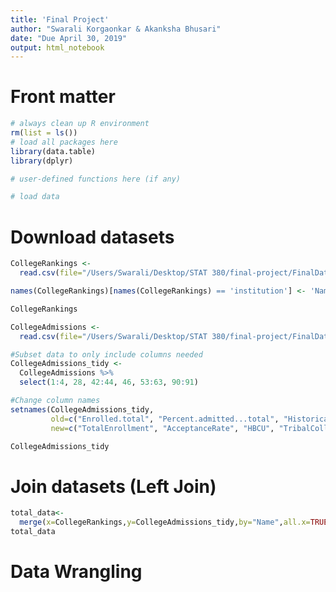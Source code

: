 ```yaml
---
title: 'Final Project'
author: "Swarali Korgaonkar & Akanksha Bhusari"
date: "Due April 30, 2019"
output: html_notebook
---
```


# Front matter

```r
# always clean up R environment
rm(list = ls())
# load all packages here
library(data.table)
library(dplyr)

# user-defined functions here (if any)

# load data
```

# Download datasets

```r
CollegeRankings <-
  read.csv(file="/Users/Swarali/Desktop/STAT 380/final-project/FinalData/world-university-rankings/cwurData.csv", header=TRUE, sep=",")

names(CollegeRankings)[names(CollegeRankings) == 'institution'] <- 'Name'

CollegeRankings

CollegeAdmissions <- 
  read.csv(file="/Users/Swarali/Desktop/STAT 380/final-project/FinalData/Data-Table1.csv", header=TRUE, sep=",")

#Subset data to only include columns needed
CollegeAdmissions_tidy <- 
  CollegeAdmissions %>%
  select(1:4, 28, 42:44, 46, 53:63, 90:91)

#Change column names
setnames(CollegeAdmissions_tidy, 
         old=c("Enrolled.total", "Percent.admitted...total", "Historically.Black.College.or.University", "Tribal.college", "Degree.of.urbanization..Urban.centric.locale.", "Total..enrollment", "Percent.of.total.enrollment.that.are.American.Indian.or.Alaska.Native", "Percent.of.total.enrollment.that.are.Asian", "Percent.of.total.enrollment.that.are.Black.or.African.American", "Percent.of.total.enrollment.that.are.Hispanic.Latino", "Percent.of.total.enrollment.that.are.Native.Hawaiian.or.Other.Pacific.Islander", "Percent.of.total.enrollment.that.are.White", "Percent.of.total.enrollment.that.are.two.or.more.races", "Percent.of.total.enrollment.that.are.Race.ethnicity.unknown", "Percent.of.total.enrollment.that.are.Nonresident.Alien", "Percent.of.total.enrollment.that.are.Asian.Native.Hawaiian.Pacific.Islander", "Percent.of.total.enrollment.that.are.women", "Number.of.first.time.undergraduates...foreign.countries", "Percent.of.first.time.undergraduates...foreign.countries"), 
         new=c("TotalEnrollment", "AcceptanceRate", "HBCU", "TribalCollege", "AreaType.UCL", "Enrollment", "AmericanIndian/Alaska.Pct", "Asian.Pct", "Black.Pct", "HispanicLatino.Pct", "Hawaiian/PacificIslander.Pct", "White.Pct", "TwoMoreRace.Pct", "UnknownEthnicity.Pct", "NonResidentAlien.Pct", "AsianHawaiian/PacificIslander.Pct", "Women.Pct", "FirstUndergradForeign.Num", "FirstUndergradForeign.Pct")) 

CollegeAdmissions_tidy
```

# Join datasets (Left Join)

```r
total_data<-
  merge(x=CollegeRankings,y=CollegeAdmissions_tidy,by="Name",all.x=TRUE)
total_data
```

# Data Wrangling


